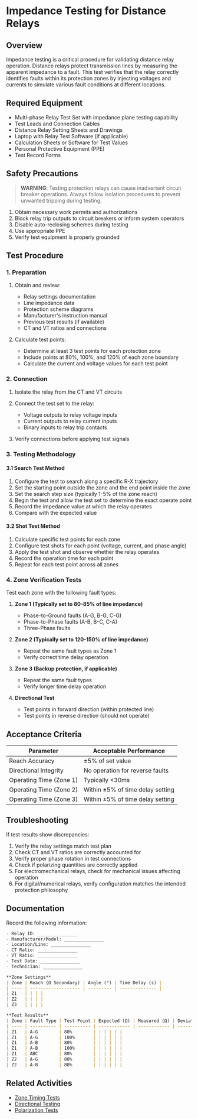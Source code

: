 # Impedance Testing for Distance Relays

## Overview

Impedance testing is a critical procedure for validating distance relay operation. Distance relays protect transmission lines by measuring the apparent impedance to a fault. This test verifies that the relay correctly identifies faults within its protection zones by injecting voltages and currents to simulate various fault conditions at different locations.

## Required Equipment

- Multi-phase Relay Test Set with impedance plane testing capability
- Test Leads and Connection Cables
- Distance Relay Setting Sheets and Drawings
- Laptop with Relay Test Software (if applicable)
- Calculation Sheets or Software for Test Values
- Personal Protective Equipment (PPE)
- Test Record Forms

## Safety Precautions

> **WARNING**: Testing protection relays can cause inadvertent circuit breaker operations. Always follow isolation procedures to prevent unwanted tripping during testing.

1. Obtain necessary work permits and authorizations
2. Block relay trip outputs to circuit breakers or inform system operators
3. Disable auto-reclosing schemes during testing
4. Use appropriate PPE
5. Verify test equipment is properly grounded

## Test Procedure

### 1. Preparation

1. Obtain and review:
   - Relay settings documentation
   - Line impedance data
   - Protection scheme diagrams
   - Manufacturer's instruction manual
   - Previous test results (if available)
   - CT and VT ratios and connections

2. Calculate test points:
   - Determine at least 3 test points for each protection zone
   - Include points at 80%, 100%, and 120% of each zone boundary
   - Calculate the current and voltage values for each test point

### 2. Connection

1. Isolate the relay from the CT and VT circuits
2. Connect the test set to the relay:
   - Voltage outputs to relay voltage inputs
   - Current outputs to relay current inputs
   - Binary inputs to relay trip contacts

3. Verify connections before applying test signals

### 3. Testing Methodology

#### 3.1 Search Test Method

1. Configure the test to search along a specific R-X trajectory
2. Set the starting point outside the zone and the end point inside the zone
3. Set the search step size (typically 1-5% of the zone reach)
4. Begin the test and allow the test set to determine the exact operate point
5. Record the impedance value at which the relay operates
6. Compare with the expected value

#### 3.2 Shot Test Method

1. Calculate specific test points for each zone
2. Configure test shots for each point (voltage, current, and phase angle)
3. Apply the test shot and observe whether the relay operates
4. Record the operation time for each point
5. Repeat for each test point across all zones

### 4. Zone Verification Tests

Test each zone with the following fault types:

1. **Zone 1 (Typically set to 80-85% of line impedance)**
   - Phase-to-Ground faults (A-G, B-G, C-G)
   - Phase-to-Phase faults (A-B, B-C, C-A)
   - Three-Phase faults

2. **Zone 2 (Typically set to 120-150% of line impedance)**
   - Repeat the same fault types as Zone 1
   - Verify correct time delay operation

3. **Zone 3 (Backup protection, if applicable)**
   - Repeat the same fault types 
   - Verify longer time delay operation

4. **Directional Test**
   - Test points in forward direction (within protected line)
   - Test points in reverse direction (should not operate)

## Acceptance Criteria

| Parameter | Acceptable Performance |
| --------- | ---------------------- |
| Reach Accuracy | ±5% of set value |
| Directional Integrity | No operation for reverse faults |
| Operating Time (Zone 1) | Typically <30ms |
| Operating Time (Zone 2) | Within ±5% of time delay setting |
| Operating Time (Zone 3) | Within ±5% of time delay setting |

## Troubleshooting

If test results show discrepancies:

1. Verify the relay settings match test plan
2. Check CT and VT ratios are correctly accounted for
3. Verify proper phase rotation in test connections
4. Check if polarizing quantities are correctly applied
5. For electromechanical relays, check for mechanical issues affecting operation
6. For digital/numerical relays, verify configuration matches the intended protection philosophy

## Documentation

Record the following information:

```markdown
- Relay ID: _______________
- Manufacturer/Model: _______________
- Location/Line: _______________
- CT Ratio: _______________
- VT Ratio: _______________
- Test Date: _______________
- Technician: _______________

**Zone Settings**
| Zone | Reach (Ω Secondary) | Angle (°) | Time Delay (s) |
| ---- | ------------------- | --------- | -------------- |
| Z1   | | | |
| Z2   | | | |
| Z3   | | | |

**Test Results**
| Zone | Fault Type | Test Point | Expected (Ω) | Measured (Ω) | Deviation (%) | Operating Time (ms) | Pass/Fail |
| ---- | ---------- | ---------- | ------------ | ------------ | ------------- | ------------------- | --------- |
| Z1   | A-G        | 80%        | | | | | |
| Z1   | A-G        | 100%       | | | | | |
| Z1   | A-B        | 80%        | | | | | |
| Z1   | A-B        | 100%       | | | | | |
| Z1   | ABC        | 80%        | | | | | |
| Z2   | A-G        | 80%        | | | | | |
| Z2   | A-B        | 80%        | | | | | |
```

## Related Activities

- [Zone Timing Tests](/docs/relay/distance/zone-timing)
- [Directional Testing](/docs/relay/distance/directional)
- [Polarization Tests](/docs/relay/distance/polarization)
